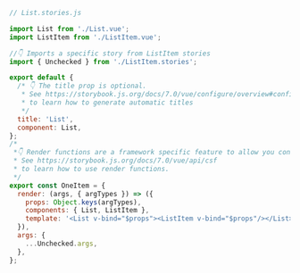```js
// List.stories.js

import List from './List.vue';
import ListItem from './ListItem.vue';

//👇 Imports a specific story from ListItem stories
import { Unchecked } from './ListItem.stories';

export default {
  /* 👇 The title prop is optional.
   * See https://storybook.js.org/docs/7.0/vue/configure/overview#configure-story-loading
   * to learn how to generate automatic titles
   */
  title: 'List',
  component: List,
};
/*
 *👇 Render functions are a framework specific feature to allow you control on how the component renders.
 * See https://storybook.js.org/docs/7.0/vue/api/csf
 * to learn how to use render functions.
 */
export const OneItem = {
  render: (args, { argTypes }) => ({
    props: Object.keys(argTypes),
    components: { List, ListItem },
    template: '<List v-bind="$props"><ListItem v-bind="$props"/></List>',
  }),
  args: {
    ...Unchecked.args,
  },
};
```